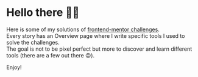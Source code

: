 
<Meta title="Welcome" />

# Hello there 👋🏻

Here is some of my solutions of [frontend-mentor challenges](https://www.frontendmentor.io/challenges).\
Every story has an Overview page where I write specific tools I used to solve
the challenges.\
The goal is not to be pixel perfect but more to discover and learn different
tools (there are a few out there 😉).

Enjoy!
